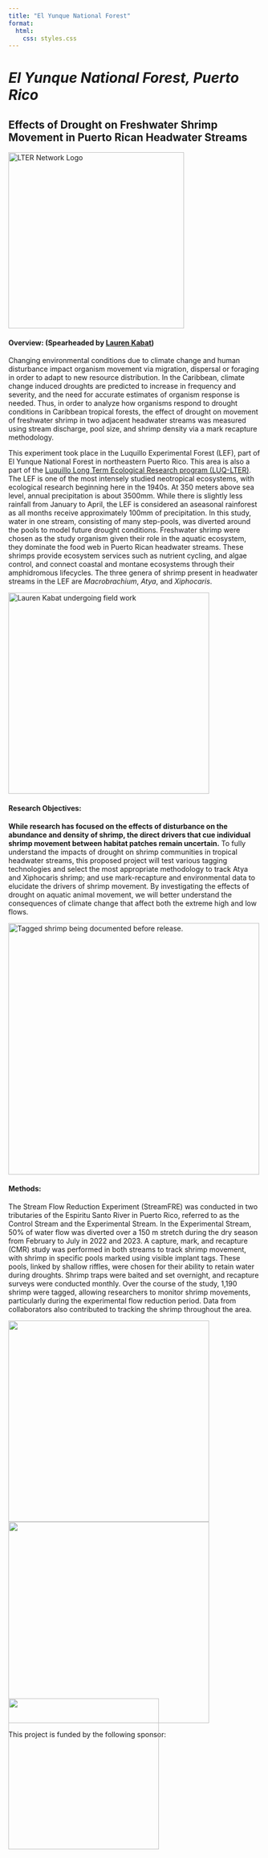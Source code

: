 ```yaml
---
title: "El Yunque National Forest" 
format:
  html:
    css: styles.css
---
```


```{=html}
<div class="header-LUQ">
  <div class="LUQ-text">
        <h1><i>El Yunque National Forest, Puerto Rico</i></h1>
  </div>
</div>

<div class ="centered-content">
<h2>Effects of Drought on Freshwater Shrimp Movement in Puerto Rican Headwater Streams</h2>
  <img src="images/LTER-network-square-lg.png" alt="LTER Network Logo" height="350" id="Luquillo1"/>
  <h4>Overview: (Spearheaded by <a href="lab_alumni.qmd#lauren-kabat">Lauren Kabat</a>)</h4>
  <p>Changing environmental conditions due to climate change and human disturbance impact organism movement via migration, dispersal or foraging in order to adapt to new resource distribution. In the Caribbean, climate change induced droughts are predicted to increase in frequency and severity, and the need for accurate estimates of organism response is needed. Thus, in order to analyze how organisms respond to drought conditions in Caribbean tropical forests, the effect of drought on movement of freshwater shrimp in two adjacent headwater streams was measured using stream discharge, pool size, and shrimp density via a mark recapture methodology.</p>
  <p>This experiment took place in the Luquillo Experimental Forest (LEF), part of El Yunque National Forest in northeastern Puerto Rico. This area is also a part of the <a href="https://luquillo.lter.network/">Luquillo Long Term Ecological Research program (LUQ-LTER)</a>. The LEF is one of the most intensely studied neotropical ecosystems, with ecological research beginning here in the 1940s. At 350 meters above sea level, annual precipitation is about 3500mm. While there is slightly less rainfall from January to April, the LEF is considered an aseasonal rainforest as all months receive approximately 100mm of precipitation. In this study, water in one stream, consisting of many step-pools, was diverted around the pools to model future drought conditions. Freshwater shrimp were chosen as the study organism given their role in the aquatic ecosystem, they dominate the food web in Puerto Rican headwater streams. These shrimps provide ecosystem services such as nutrient cycling, and algae control, and connect coastal and montane ecosystems through their amphidromous lifecycles. The three genera of shrimp present in headwater streams in the LEF are <i>Macrobrachium</i>, <i>Atya</i>, and <i>Xiphocaris</i>.</p>
</div>

<img src="images/lauren_shrimping.jpg" alt="Lauren Kabat undergoing field work" height="400" id="Luquillo2"/>

<div class ="centered-content">
  <h4>Research Objectives:</h4>
  <p><b>While research has focused on the effects of disturbance on the abundance and density of shrimp, the direct drivers that cue individual shrimp movement between habitat patches remain uncertain.</b> To fully understand the impacts of drought on shrimp communities in tropical headwater streams, this proposed project will test various tagging technologies and select the most appropriate methodology to track Atya and Xiphocaris shrimp; and use mark-recapture and environmental data to elucidate the drivers of shrimp movement. By investigating the effects of drought on aquatic animal movement, we will better understand the consequences of climate change that affect both the extreme high and low flows.</p>
</div>

<img src="images/shrimp4.jpg" alt="Tagged shrimp being documented before release." height="500" id="Luquillo3"/>

<div class ="centered-content">
  <h4>Methods:</h4>
  <p>The Stream Flow Reduction Experiment (StreamFRE) was conducted in two tributaries of the Espiritu Santo River in Puerto Rico, referred to as the Control Stream and the Experimental Stream. In the Experimental Stream, 50% of water flow was diverted over a 150 m stretch during the dry season from February to July in 2022 and 2023. A capture, mark, and recapture (CMR) study was performed in both streams to track shrimp movement, with shrimp in specific pools marked using visible implant tags. These pools, linked by shallow riffles, were chosen for their ability to retain water during droughts. Shrimp traps were baited and set overnight, and recapture surveys were conducted monthly. Over the course of the study, 1,190 shrimp were tagged, allowing researchers to monitor shrimp movements, particularly during the experimental flow reduction period. Data from collaborators also contributed to tracking the shrimp throughout the area.</p>
</div>

<div class="image-container-shrimp">
    <img src="images/shrimp5.png" height="400" id="BEM1"/>
    <img src="images/shrimp3.jpg" height="400" id="BEM1"/>
</div>


<div class="centered-text">
  <p style="margin-bottom: -80px;">This project is funded by the following sponsor:</p>
</div>

<img src="logo images/894px-NSF_logo.png" height="300" id="luquillofunding"/>

```
